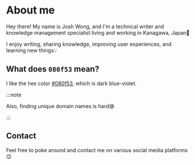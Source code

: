 # About me


Hey there! My name is Josh Wong, and I'm a technical writer and knowledge management specialist living and working in Kanagawa, Japan🗾

I enjoy writing, sharing knowledge, improving user experiences, and learning new things💡

## What does `080f53` mean?

I like the hex color [#080f53](https://encycolorpedia.com/080f53), which is dark blue-violet.

:::note

Also, finding unique domain names is hard😅

:::

## Contact

Feel free to poke around and contact me on various social media platforms😊

<CardRowSocial />
